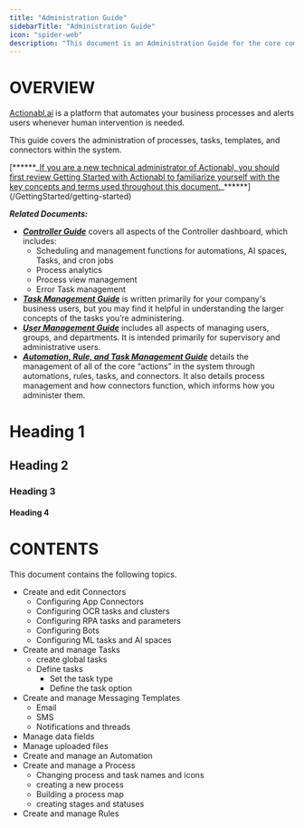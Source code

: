 ```yaml
---
title: "Administration Guide"
sidebarTitle: "Administration Guide"
icon: "spider-web"
description: "This document is an Administration Guide for the core components of the Actionabl system. It is intended for Actionabl Technical Users."
---
```


# **OVERVIEW**

[Actionabl.ai](http://Actionabl.ai) is a platform that automates your business processes and alerts users whenever human intervention is needed. 

This guide covers the administration of processes, tasks, templates, and connectors within the system.

<Tip>
  [******_<u>If you are a new technical administrator of Actionabl, you should first review Getting Started with Actionabl to familiarize yourself with the key concepts and terms used throughout this document.</u>_******](/GettingStarted/getting-started)
</Tip>

**_Related Documents:_**

- [**_Controller Guide_**](/Controller/controller-guide) covers all aspects of the Controller dashboard, which includes:
  - Scheduling and management functions for automations, AI spaces, Tasks, and cron jobs
  - Process analytics
  - Process view management
  - Error Task management
- [**_Task Management Guide_**](/TaskManagement/task-management) is written primarily for your company's business users, but you may find it helpful in understanding the larger concepts of the tasks you’re administering.
- [**_User Management Guide_**](/UserManagement/user-management) includes all aspects of managing users, groups, and departments. It is intended primarily for supervisory and administrative users.
- [**_Automation, Rule, and Task Management Guide_**](/Admin/automation-management) details the management of all of the core “actions” in the system through automations, rules, tasks, and connectors. It also details process management and how connectors function, which informs how you administer them.

# Heading 1

## Heading 2

### Heading 3

#### Heading 4

# **CONTENTS**

This document contains the following topics.

- Create and edit Connectors
  - Configuring App Connectors
  - Configuring OCR tasks and clusters
  - Configuring RPA tasks and parameters
  - Configuring Bots
  - Configuring ML tasks and AI spaces
- Create and manage Tasks
  - create global tasks
  - Define tasks
    - Set the task type
    - Define the task option
- Create and manage Messaging Templates
  - Email
  - SMS
  - Notifications and threads
- Manage data fields
- Manage uploaded files
- Create and manage an Automation
- Create and manage a Process
  - Changing process and task names and icons
  - creating a new process
  - Building a process map
  - creating stages and statuses
- Create and manage Rules